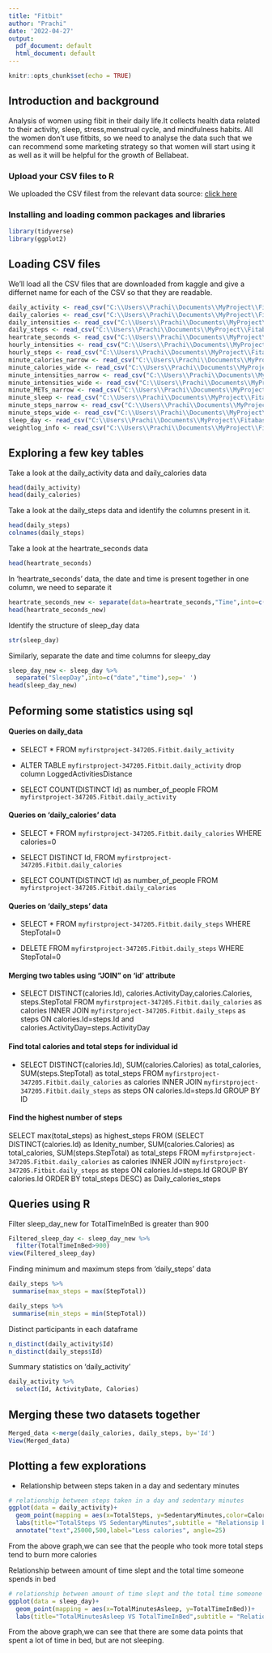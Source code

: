 ---
title: "Fitbit"
author: "Prachi"
date: '2022-04-27'
output:
  pdf_document: default
  html_document: default
---

```{r setup, include=FALSE}
knitr::opts_chunk$set(echo = TRUE)
```

## Introduction and background
Analysis of women using fibit in their daily life.It collects health data related to their activity, sleep, stress,menstrual cycle, and mindfulness habits. All the women don't use fitbits, so we need to analyse the data such that we can recommend some marketing strategy so that women will start using it as well as it will be helpful for the growth of Bellabeat.


### Upload your CSV files to R
We uploaded the CSV filest from the relevant data source:
[click here](https://www.kaggle.com/arashnic/fitbit)


### Installing and loading common packages and libraries

```{r}

library(tidyverse)
library(ggplot2)
```

## Loading CSV files
We'll load all the CSV files that are downloaded from kaggle and give a differnet name for each of the CSV so that they are readable.


```{r Load CSV}
daily_activity <- read_csv("C:\\Users\\Prachi\\Documents\\MyProject\\Fitabase_Data\\dailyActivity_merged.csv")
daily_calories <- read_csv("C:\\Users\\Prachi\\Documents\\MyProject\\Fitabase_Data\\dailyCalories_merged.csv")
daily_intensities <- read_csv("C:\\Users\\Prachi\\Documents\\MyProject\\Fitabase_Data\\dailyIntensities_merged.csv")
daily_steps <- read_csv("C:\\Users\\Prachi\\Documents\\MyProject\\Fitabase_Data\\dailySteps_merged.csv")
heartrate_seconds <- read_csv("C:\\Users\\Prachi\\Documents\\MyProject\\Fitabase_Data\\heartrate_seconds_merged.csv")
hourly_intensities <- read_csv("C:\\Users\\Prachi\\Documents\\MyProject\\Fitabase_Data\\hourlyIntensities_merged.csv")
hourly_steps <- read_csv("C:\\Users\\Prachi\\Documents\\MyProject\\Fitabase_Data\\hourlySteps_merged.csv")
minute_calories_narrow <- read_csv("C:\\Users\\Prachi\\Documents\\MyProject\\Fitabase_Data\\minuteCaloriesNarrow_merged.csv")
minute_calories_wide <- read_csv("C:\\Users\\Prachi\\Documents\\MyProject\\Fitabase_Data\\minuteCaloriesWide_merged.csv")
minute_intensities_narrow <- read_csv("C:\\Users\\Prachi\\Documents\\MyProject\\Fitabase_Data\\minuteIntensitiesNarrow_merged.csv")
minute_intensities_wide <- read_csv("C:\\Users\\Prachi\\Documents\\MyProject\\Fitabase_Data\\minuteIntensitiesWide_merged.csv")
minute_METs_narrow <- read_csv("C:\\Users\\Prachi\\Documents\\MyProject\\Fitabase_Data\\minuteMETsNarrow_merged.csv")
minute_sleep <- read_csv("C:\\Users\\Prachi\\Documents\\MyProject\\Fitabase_Data\\minuteSleep_merged.csv")
minute_steps_narrow <- read_csv("C:\\Users\\Prachi\\Documents\\MyProject\\Fitabase_Data\\minuteStepsNarrow_merged.csv")
minute_steps_wide <- read_csv("C:\\Users\\Prachi\\Documents\\MyProject\\Fitabase_Data\\minuteStepsWide_merged.csv")
sleep_day <- read_csv("C:\\Users\\Prachi\\Documents\\MyProject\\Fitabase_Data\\sleepDay_merged.csv")
weightlog_info <- read_csv("C:\\Users\\Prachi\\Documents\\MyProject\\Fitabase_Data\\weightLogInfo_merged.csv")
```


## Exploring a few key tables
Take a look at the daily_activity data and daily_calories data
```{r}
head(daily_activity)
head(daily_calories)

```


Take a look at the daily_steps data and identify the columns present in it.
```{r}
head(daily_steps)
colnames(daily_steps)
```


Take a look at the heartrate_seconds data
```{r}
head(heartrate_seconds)

```


In 'heartrate_seconds' data, the date and time is present together in one column, we need to separate it
```{r Chunk 7, warning=FALSE}
heartrate_seconds_new <- separate(data=heartrate_seconds,"Time",into=c("date","time"),sep = ' ')
head(heartrate_seconds_new)
```


Identify the structure of sleep_day data
```{r}
str(sleep_day)

```


Similarly, separate the date and time columns for sleepy_day
```{r Chunk 9, warning=FALSE}
sleep_day_new <- sleep_day %>% 
  separate("SleepDay",into=c("date","time"),sep=' ')
head(sleep_day_new)
```


## Peforming some statistics using sql

#### Queries on daily_data

*  SELECT *
FROM
 `myfirstproject-347205.Fitbit.daily_activity`


* ALTER TABLE `myfirstproject-347205.Fitbit.daily_activity` drop column LoggedActivitiesDistance 


*  SELECT 
 COUNT(DISTINCT Id) as number_of_people
FROM
 `myfirstproject-347205.Fitbit.daily_activity`




#### Queries on 'daily_calories' data

*  SELECT *
FROM
 `myfirstproject-347205.Fitbit.daily_calories`
WHERE
 calories=0


*  SELECT
 DISTINCT Id,
FROM
 `myfirstproject-347205.Fitbit.daily_calories`


*  SELECT
 COUNT(DISTINCT Id) as number_of_people
FROM
 `myfirstproject-347205.Fitbit.daily_calories`




#### Queries on 'daily_steps' data

*  SELECT *
FROM
 `myfirstproject-347205.Fitbit.daily_steps`
WHERE
 StepTotal=0 


*  DELETE 
FROM
 `myfirstproject-347205.Fitbit.daily_steps`
WHERE
 StepTotal=0 




#### Merging two tables using "JOIN" on 'id' attribute

*  SELECT
 DISTINCT(calories.Id), calories.ActivityDay,calories.Calories,
 steps.StepTotal
FROM
 `myfirstproject-347205.Fitbit.daily_calories` as calories
INNER JOIN 
 `myfirstproject-347205.Fitbit.daily_steps` as steps
ON calories.Id=steps.Id and calories.ActivityDay=steps.ActivityDay




#### Find total calories and total steps for individual id

*  SELECT
 DISTINCT(calories.Id), 
 SUM(calories.Calories) as total_calories,
 SUM(steps.StepTotal) as total_steps
FROM
 `myfirstproject-347205.Fitbit.daily_calories` as calories
INNER JOIN 
 `myfirstproject-347205.Fitbit.daily_steps` as steps
ON calories.Id=steps.Id 
GROUP BY ID




#### Find the highest number of steps
SELECT max(total_steps) as highest_steps
FROM
(SELECT
 DISTINCT(calories.Id) as Idenity_number, 
 SUM(calories.Calories) as total_calories,
 SUM(steps.StepTotal) as total_steps
FROM
 `myfirstproject-347205.Fitbit.daily_calories` as calories
INNER JOIN 
 `myfirstproject-347205.Fitbit.daily_steps` as steps
ON calories.Id=steps.Id 
GROUP BY calories.Id 
ORDER BY total_steps DESC)
as Daily_calories_steps




## Queries using R

Filter sleep_day_new for TotalTimeInBed is greater than 900
```{r}
Filtered_sleep_day <- sleep_day_new %>% 
  filter(TotalTimeInBed>900) 
view(Filtered_sleep_day)
```


Finding minimum and maximum steps from 'daily_steps' data
```{r}
daily_steps %>% 
 summarise(max_steps = max(StepTotal))

daily_steps %>% 
 summarise(min_steps = min(StepTotal))
```


Distinct participants in each dataframe
```{r}
n_distinct(daily_activity$Id)
n_distinct(daily_steps$Id)
```


Summary statistics on 'daily_activity'
```{r}
daily_activity %>% 
  select(Id, ActivityDate, Calories) 
```


## Merging these two datasets together
```{r}
Merged_data <-merge(daily_calories, daily_steps, by='Id')
View(Merged_data)
```


## Plotting a few explorations

* Relationship between steps taken in a day and sedentary minutes
```{r}
# relationship between steps taken in a day and sedentary minutes
ggplot(data = daily_activity)+
  geom_point(mapping = aes(x=TotalSteps, y=SedentaryMinutes,color=Calories))+
  labs(title="TotalSteps VS SedentaryMinutes",subtitle = "Relationsip between steps taken in a day and sedentary minutes")+
  annotate("text",25000,500,label="Less calories", angle=25)

```

From the above graph,we can see that the people who took more total steps tend to burn more calories



Relationship between amount of time slept and the total time someone spends in bed
```{r}

# relationship between amount of time slept and the total time someone spends in bed.
ggplot(data = sleep_day)+
  geom_point(mapping = aes(x=TotalMinutesAsleep, y=TotalTimeInBed))+
  labs(title="TotalMinutesAsleep VS TotalTimeInBed",subtitle = "Relationsip between amount of time slept and the total time spent in bed ")
```

From the above graph,we can see that there are some data points that spent a lot of time in bed, but are not sleeping.


